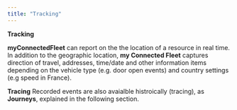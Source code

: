 ```yaml
---
title: "Tracking"
---
```


**Tracking**

**myConnectedFleet** can report on the the location of a resource in real time. In addition to the geographic location, **my Connected Fleet** captures direction of travel, addresses, time/date and other information items depending on the vehicle type (e.g. door open events) and country settings (e.g speed in France).  


**Tracing** 
Recorded events are also avaialble histroically (tracing), as **Journeys**, explained in the following section.  


